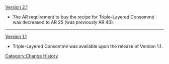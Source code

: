 [[Version 2.1]]
*The AR requirement to buy the recipe for Triple-Layered Consommé was decreased to AR 25 (was previously AR 40).
----
[[Version 1.1]]

*Triple-Layered Consommé was available upon the release of Version 1.1.
<noinclude>
[[Category:Change History]]
</noinclude>